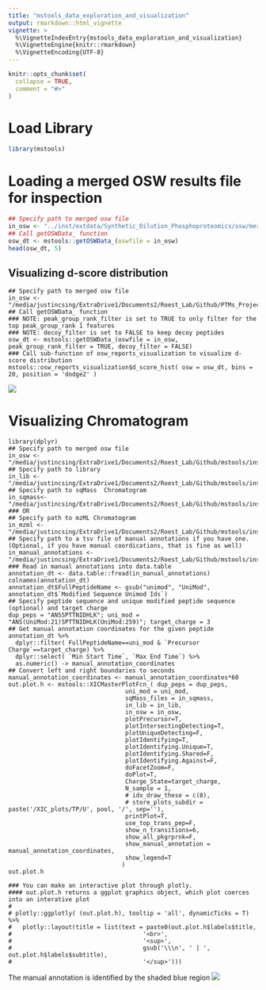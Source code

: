 ```yaml
---
title: "mstools_data_exploration_and_visualization"
output: rmarkdown::html_vignette
vignette: >
  %\VignetteIndexEntry{mstools_data_exploration_and_visualization}
  %\VignetteEngine{knitr::rmarkdown}
  %\VignetteEncoding{UTF-8}
---
```


```r
knitr::opts_chunk$set(
  collapse = TRUE,
  comment = "#>"
)
```

# Load Library
```r
library(mstools)
```

# Loading a merged OSW results file for inspection
```r
## Specify path to merged osw file
in_osw <- "../inst/extdata/Synthetic_Dilution_Phosphoproteomics/osw/merged.merged.osw"
## Call getOSWData_ function
osw_dt <- mstools::getOSWData_(oswfile = in_osw)
head(osw_dt, 5)
```

## Visualizing d-score distribution
```
## Specify path to merged osw file
in_osw <- "/media/justincsing/ExtraDrive1/Documents2/Roest_Lab/Github/PTMs_Project/Synth_PhosoPep/Justin_Synth_PhosPep/results/pyprophet/merged.osw"
## Call getOSWData_ function
### NOTE: peak_group_rank_filter is set to TRUE to only filter for the top peak_group_rank 1 features
### NOTE: decoy_filter is set to FALSE to keep decoy peptides 
osw_dt <- mstools::getOSWData_(oswfile = in_osw, peak_group_rank_filter = TRUE, decoy_filter = FALSE)
### Call sub-function of osw_reports_visualization to visualize d-score distribution
mstools::osw_reports_visualization$d_score_hist( osw = osw_dt, bins = 20, position = 'dodge2' )
```
![](./imgs/d_score_distribution.png)

# Visualizing Chromatogram
```
library(dplyr)
## Specify path to merged osw file
in_osw <- "/media/justincsing/ExtraDrive1/Documents2/Roest_Lab/Github/mstools/inst/extdata/Synthetic_Dilution_Phosphoproteomics/osw/merged.merged.osw"
## Specify path to library
in_lib <- "/media/justincsing/ExtraDrive1/Documents2/Roest_Lab/Github/mstools/inst/extdata/Synthetic_Dilution_Phosphoproteomics/pqp/psgs_phospho_optimized_decoys.pqp"
## Specify path to sqMass  Chromatogram
in_sqmass<- "/media/justincsing/ExtraDrive1/Documents2/Roest_Lab/Github/mstools/inst/extdata/Synthetic_Dilution_Phosphoproteomics/sqmass/chludwig_K150309_013_SW_0.chrom.sqMass"
### OR
## Specify path to mzML Chromatogram
in_mzml <- "/media/justincsing/ExtraDrive1/Documents2/Roest_Lab/Github/mstools/inst/extdata/Synthetic_Dilution_Phosphoproteomics/mzml/chludwig_K150309_013_SW_0.chrom.mzML"
## Specify path to a tsv file of manual annotations if you have one. (Optional, if you have manual coordications, that is fine as well)
in_manual_annotations <- "/media/justincsing/ExtraDrive1/Documents2/Roest_Lab/Github/mstools/inst/extdata/Synthetic_Dilution_Phosphoproteomics/manual_annotations/chludwig_K150309_013_SW_0_filtered.tsv"
### Read in manual annotations into data.table
annotation_dt <- data.table::fread(in_manual_annotations)
colnames(annotation_dt)
annotation_dt$FullPeptideName <- gsub("unimod", "UniMod", annotation_dt$`Modified Sequence Unimod Ids`)
## Specify peptide sequence and unique modified peptide sequence (optional) and target charge
dup_peps = "ANSSPTTNIDHLK"; uni_mod = "ANS(UniMod:21)SPTTNIDHLK(UniMod:259)"; target_charge = 3
## Get manual annotation coordinates for the given peptide
annotation_dt %>%
  dplyr::filter( FullPeptideName==uni_mod & `Precursor Charge`==target_charge) %>%
  dplyr::select( `Min Start Time`, `Max End Time`) %>%
  as.numeric() -> manual_annotation_coordinates
## Convert left and right boundaries to seconds
manual_annotation_coordinates <- manual_annotation_coordinates*60
out.plot.h <- mstools::XICMasterPlotFcn_( dup_peps = dup_peps, 
                                 uni_mod = uni_mod,
                                 sqMass_files = in_sqmass,  
                                 in_lib = in_lib, 
                                 in_osw = in_osw, 
                                 plotPrecursor=T,
                                 plotIntersectingDetecting=T,
                                 plotUniqueDetecting=F,
                                 plotIdentifying=T,
                                 plotIdentifying.Unique=T,
                                 plotIdentifying.Shared=F,
                                 plotIdentifying.Against=F,
                                 doFacetZoom=F,
                                 doPlot=T,
                                 Charge_State=target_charge,
                                 N_sample = 1,
                                 # idx_draw_these = c(8),
                                 # store_plots_subdir = paste('/XIC_plots/TP/U', pool, '/', sep=''),
                                 printPlot=T,
                                 use_top_trans_pep=F,
                                 show_n_transitions=6,
                                 show_all_pkgrprnk=F,
                                 show_manual_annotation = manual_annotation_coordinates,
                                 show_legend=T
                                )
out.plot.h 

### You can make an interactive plot through plotly.
#### out.plot.h returns a ggplot graphics object, which plot coerces into an interative plot
# 
# plotly::ggplotly( (out.plot.h), tooltip = 'all', dynamicTicks = T) %>%
#   plotly::layout(title = list(text = paste0(out.plot.h$labels$title,
#                                     '<br>',
#                                     '<sup>',
#                                     gsub('\\\n', ' | ', out.plot.h$labels$subtitle),
#                                     '</sup>')))
```
The manual annotation is identified by the shaded blue region
![](./imgs/sqMass_Chromatogram_Output.png)